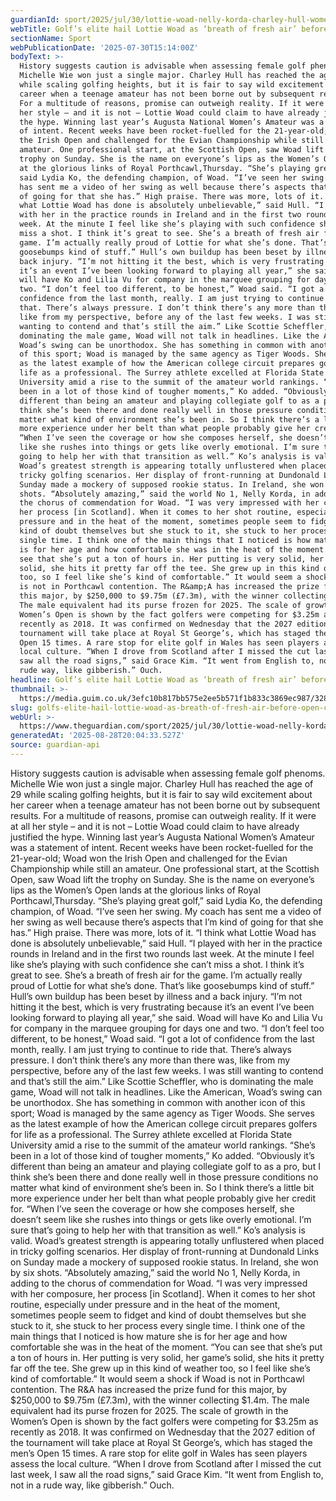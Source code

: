 ```yaml
---
guardianId: sport/2025/jul/30/lottie-woad-nelly-korda-charley-hull-womens-open-golf
webTitle: Golf’s elite hail Lottie Woad as ‘breath of fresh air’ before Open challenge
sectionName: Sport
webPublicationDate: '2025-07-30T15:14:00Z'
bodyText: >-
  History suggests caution is advisable when assessing female golf phenoms.
  Michelle Wie won just a single major. Charley Hull has reached the age of 29
  while scaling golfing heights, but it is fair to say wild excitement about her
  career when a teenage amateur has not been borne out by subsequent results.
  For a multitude of reasons, promise can outweigh reality. If it were at all
  her style – and it is not – Lottie Woad could claim to have already justified
  the hype. Winning last year’s Augusta National Women’s Amateur was a statement
  of intent. Recent weeks have been rocket-fuelled for the 21-year-old; Woad won
  the Irish Open and challenged for the Evian Championship while still an
  amateur. One professional start, at the Scottish Open, saw Woad lift the
  trophy on Sunday. She is the name on everyone’s lips as the Women’s Open lands
  at the glorious links of Royal Porthcawl,Thursday. “She’s playing great golf,”
  said Lydia Ko, the defending champion, of Woad. “I’ve seen her swing. My coach
  has sent me a video of her swing as well because there’s aspects that I’m kind
  of going for that she has.” High praise. There was more, lots of it. “I think
  what Lottie Woad has done is absolutely unbelievable,” said Hull. “I played
  with her in the practice rounds in Ireland and in the first two rounds last
  week. At the minute I feel like she’s playing with such confidence she can’t
  miss a shot. I think it’s great to see. She’s a breath of fresh air for the
  game. I’m actually really proud of Lottie for what she’s done. That’s like
  goosebumps kind of stuff.” Hull’s own buildup has been beset by illness and a
  back injury. “I’m not hitting it the best, which is very frustrating because
  it’s an event I’ve been looking forward to playing all year,” she said. Woad
  will have Ko and Lilia Vu for company in the marquee grouping for days one and
  two. “I don’t feel too different, to be honest,” Woad said. “I got a lot of
  confidence from the last month, really. I am just trying to continue to ride
  that. There’s always pressure. I don’t think there’s any more than there was,
  like from my perspective, before any of the last few weeks. I was still
  wanting to contend and that’s still the aim.” Like Scottie Scheffler, who is
  dominating the male game, Woad will not talk in headlines. Like the American,
  Woad’s swing can be unorthodox. She has something in common with another icon
  of this sport; Woad is managed by the same agency as Tiger Woods. She serves
  as the latest example of how the American college circuit prepares golfers for
  life as a professional. The Surrey athlete excelled at Florida State
  University amid a rise to the summit of the amateur world rankings. “She’s
  been in a lot of those kind of tougher moments,” Ko added. “Obviously it’s
  different than being an amateur and playing collegiate golf to as a pro, but I
  think she’s been there and done really well in those pressure conditions no
  matter what kind of environment she’s been in. So I think there’s a little bit
  more experience under her belt than what people probably give her credit for.
  “When I’ve seen the coverage or how she composes herself, she doesn’t seem
  like she rushes into things or gets like overly emotional. I’m sure that’s
  going to help her with that transition as well.” Ko’s analysis is valid.
  Woad’s greatest strength is appearing totally unflustered when placed in
  tricky golfing scenarios. Her display of front-running at Dundonald Links on
  Sunday made a mockery of supposed rookie status. In Ireland, she won by six
  shots. “Absolutely amazing,” said the world No 1, Nelly Korda, in adding to
  the chorus of commendation for Woad. “I was very impressed with her composure,
  her process [in Scotland]. When it comes to her shot routine, especially under
  pressure and in the heat of the moment, sometimes people seem to fidget and
  kind of doubt themselves but she stuck to it, she stuck to her process every
  single time. I think one of the main things that I noticed is how mature she
  is for her age and how comfortable she was in the heat of the moment. “You can
  see that she’s put a ton of hours in. Her putting is very solid, her game’s
  solid, she hits it pretty far off the tee. She grew up in this kind of weather
  too, so I feel like she’s kind of comfortable.” It would seem a shock if Woad
  is not in Porthcawl contention. The R&amp;A has increased the prize fund for
  this major, by $250,000 to $9.75m (£7.3m), with the winner collecting $1.4m.
  The male equivalent had its purse frozen for 2025. The scale of growth in the
  Women’s Open is shown by the fact golfers were competing for $3.25m as
  recently as 2018. It was confirmed on Wednesday that the 2027 edition of the
  tournament will take place at Royal St George’s, which has staged the men’s
  Open 15 times. A rare stop for elite golf in Wales has seen players assess the
  local culture. “When I drove from Scotland after I missed the cut last week, I
  saw all the road signs,” said Grace Kim. “It went from English to, not in a
  rude way, like gibberish.” Ouch.
headline: Golf’s elite hail Lottie Woad as ‘breath of fresh air’ before Open challenge
thumbnail: >-
  https://media.guim.co.uk/3efc10b817bb575e2ee5b571f1b833c3869ec987/328_399_3895_3116/500.jpg
slug: golfs-elite-hail-lottie-woad-as-breath-of-fresh-air-before-open-challenge
webUrl: >-
  https://www.theguardian.com/sport/2025/jul/30/lottie-woad-nelly-korda-charley-hull-womens-open-golf
generatedAt: '2025-08-28T20:04:33.527Z'
source: guardian-api
---
```

History suggests caution is advisable when assessing female golf phenoms. Michelle Wie won just a single major. Charley Hull has reached the age of 29 while scaling golfing heights, but it is fair to say wild excitement about her career when a teenage amateur has not been borne out by subsequent results. For a multitude of reasons, promise can outweigh reality. If it were at all her style – and it is not – Lottie Woad could claim to have already justified the hype. Winning last year’s Augusta National Women’s Amateur was a statement of intent. Recent weeks have been rocket-fuelled for the 21-year-old; Woad won the Irish Open and challenged for the Evian Championship while still an amateur. One professional start, at the Scottish Open, saw Woad lift the trophy on Sunday. She is the name on everyone’s lips as the Women’s Open lands at the glorious links of Royal Porthcawl,Thursday. “She’s playing great golf,” said Lydia Ko, the defending champion, of Woad. “I’ve seen her swing. My coach has sent me a video of her swing as well because there’s aspects that I’m kind of going for that she has.” High praise. There was more, lots of it. “I think what Lottie Woad has done is absolutely unbelievable,” said Hull. “I played with her in the practice rounds in Ireland and in the first two rounds last week. At the minute I feel like she’s playing with such confidence she can’t miss a shot. I think it’s great to see. She’s a breath of fresh air for the game. I’m actually really proud of Lottie for what she’s done. That’s like goosebumps kind of stuff.” Hull’s own buildup has been beset by illness and a back injury. “I’m not hitting it the best, which is very frustrating because it’s an event I’ve been looking forward to playing all year,” she said. Woad will have Ko and Lilia Vu for company in the marquee grouping for days one and two. “I don’t feel too different, to be honest,” Woad said. “I got a lot of confidence from the last month, really. I am just trying to continue to ride that. There’s always pressure. I don’t think there’s any more than there was, like from my perspective, before any of the last few weeks. I was still wanting to contend and that’s still the aim.” Like Scottie Scheffler, who is dominating the male game, Woad will not talk in headlines. Like the American, Woad’s swing can be unorthodox. She has something in common with another icon of this sport; Woad is managed by the same agency as Tiger Woods. She serves as the latest example of how the American college circuit prepares golfers for life as a professional. The Surrey athlete excelled at Florida State University amid a rise to the summit of the amateur world rankings. “She’s been in a lot of those kind of tougher moments,” Ko added. “Obviously it’s different than being an amateur and playing collegiate golf to as a pro, but I think she’s been there and done really well in those pressure conditions no matter what kind of environment she’s been in. So I think there’s a little bit more experience under her belt than what people probably give her credit for. “When I’ve seen the coverage or how she composes herself, she doesn’t seem like she rushes into things or gets like overly emotional. I’m sure that’s going to help her with that transition as well.” Ko’s analysis is valid. Woad’s greatest strength is appearing totally unflustered when placed in tricky golfing scenarios. Her display of front-running at Dundonald Links on Sunday made a mockery of supposed rookie status. In Ireland, she won by six shots. “Absolutely amazing,” said the world No 1, Nelly Korda, in adding to the chorus of commendation for Woad. “I was very impressed with her composure, her process [in Scotland]. When it comes to her shot routine, especially under pressure and in the heat of the moment, sometimes people seem to fidget and kind of doubt themselves but she stuck to it, she stuck to her process every single time. I think one of the main things that I noticed is how mature she is for her age and how comfortable she was in the heat of the moment. “You can see that she’s put a ton of hours in. Her putting is very solid, her game’s solid, she hits it pretty far off the tee. She grew up in this kind of weather too, so I feel like she’s kind of comfortable.” It would seem a shock if Woad is not in Porthcawl contention. The R&amp;A has increased the prize fund for this major, by $250,000 to $9.75m (£7.3m), with the winner collecting $1.4m. The male equivalent had its purse frozen for 2025. The scale of growth in the Women’s Open is shown by the fact golfers were competing for $3.25m as recently as 2018. It was confirmed on Wednesday that the 2027 edition of the tournament will take place at Royal St George’s, which has staged the men’s Open 15 times. A rare stop for elite golf in Wales has seen players assess the local culture. “When I drove from Scotland after I missed the cut last week, I saw all the road signs,” said Grace Kim. “It went from English to, not in a rude way, like gibberish.” Ouch.
